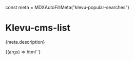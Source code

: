 const meta = MDXAutoFillMeta("klevu-popular-searches")

<Meta
  title="Components/Popular searches"
  component="klevu-popular-searches"
  argTypes={meta.argTypes}
  parameters={meta.parameters}
/>

# Klevu-cms-list

<Description>{meta.description}</Description>

<Canvas>
  <Story name="Popular searches">
    {(args) => html`<klevu-popular-searches caption=${ifDefined(args.caption)}></klevu-popular-searches>`}
  </Story>
</Canvas>
